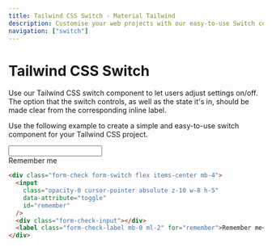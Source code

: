 ```yaml
---
title: Tailwind CSS Switch - Material Tailwind
description: Customise your web projects with our easy-to-use Switch component for Tailwind CSS using Material Design guidelines.
navigation: ["switch"]
---
```


# Tailwind CSS Switch

Use our Tailwind CSS switch component to let users adjust settings on/off. The option that the switch controls, as well as the state it's in, should be made clear from the corresponding inline label.

Use the following example to create a simple and easy-to-use switch component for your Tailwind CSS project.
<br/>

<ComponentCard id="switch">
<div className="form-check form-switch flex items-center mb-4">
  <input className="opacity-0 cursor-pointer absolute z-10 w-8 h-5" data-attribute="toggle" id="remember"/>
  <div className="form-check-input"></div>
  <label className="form-check-label mb-0 ml-2 cursor-pointer" for="remember">Remember me</label>
</div>
</ComponentCard>

```html showLineNumbers
<div class="form-check form-switch flex items-center mb-4">
  <input
    class="opacity-0 cursor-pointer absolute z-10 w-8 h-5"
    data-attribute="toggle"
    id="remember"
  />
  <div class="form-check-input"></div>
  <label class="form-check-label mb-0 ml-2" for="remember">Remember me</label>
</div>
```
